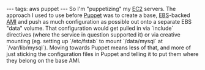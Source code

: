 ---
tags: aws puppet
---
So I'm "puppetizing" my [[EC2]] servers. The approach I used to use before [[Puppet]] was to create a base, [[EBS]]-backed [[AMI]] and push as much configuration as possible out onto a separate EBS "data" volume. That configuration would get pulled in via `include` directives (where the service in question supported it) or via creative mounting (eg. setting up `/etc/fstab` to mount `/data/mysql` at `/var/lib/mysql`). Moving towards Puppet means less of that, and more of just sticking the configuration files in Puppet and telling it to put them where they belong on the base AMI.
